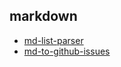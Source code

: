 
## markdown

- [md-list-parser](https://hedrall.github.io/md-list-parser/)
- [md-to-github-issues](https://hedrall.github.io/md-to-githugsb-issues/)

